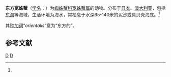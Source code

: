 {{Speciesbox
| taxon = Eurynome orientalis
| binomial_authority = Sakai, 1961<ref name='id11567'>{{cite web| url =http://www.bioinfo.cn/db05/BjdwSpecies.php?action=view&id=11567| title =东方宽蛛蟹| work =《中国动物物种编目数据库》| publisher =中国科学院微生物研究所| author =中国科学院动物研究所| accessdate =2009-04-28| deadurl =yes| archiveurl =https://web.archive.org/web/20160305100815/http://www.bioinfo.cn/db05/BjdwSpecies.php?action=view&id=11567| archivedate =2016-03-05}}</ref>
}}

'''东方宽蛛蟹'''（[[学名|学名]]：{{lang|la|''Eurynome orientalis''}}）为[[蜘蛛蟹科|蜘蛛蟹科]][[宽蛛蟹属|宽蛛蟹属]]的动物。分布于[[日本|日本]]、[[澳大利亚|澳大利亚]]，包括[[东海|东海]]等海域，生活环境为海水，常栖息于水深65-140米的泥沙或具贝壳海底。<ref name='id11567'/>

其[[种加词|种加词]]“''orientalis''”意为“东方的”。

== 参考文献 ==
{{reflist}}

{{螃蟹小作品}}

{{Taxonbar}}
[[Category:1961年描述的动物|D]]
[[Category:宽蛛蟹属|D]]